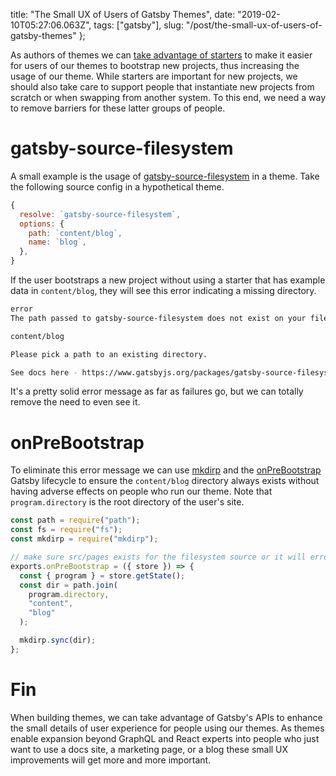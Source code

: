   title: "The Small UX of Users of Gatsby Themes",
  date: "2019-02-10T05:27:06.063Z",
  tags: ["gatsby"],
  slug: "/post/the-small-ux-of-users-of-gatsby-themes"
};

As authors of themes we can
[take advantage of starters](/post/starters-and-themes-together)
to make it easier for users of our themes to bootstrap new
projects, thus increasing the usage of our theme. While
starters are important for new projects, we should also take
care to support people that instantiate new projects from
scratch or when swapping from another system. To this end,
we need a way to remove barriers for these latter groups of
people.

# gatsby-source-filesystem

A small example is the usage of
[gatsby-source-filesystem](https://www.gatsbyjs.org/packages/gatsby-source-filesystem/)
in a theme. Take the following source config in a
hypothetical theme.

```js
{
  resolve: `gatsby-source-filesystem`,
  options: {
    path: `content/blog`,
    name: `blog`,
  },
}
```

If the user bootstraps a new project without using a starter
that has example data in `content/blog`, they will see this
error indicating a missing directory.

```sh
error
The path passed to gatsby-source-filesystem does not exist on your file system:

content/blog

Please pick a path to an existing directory.

See docs here - https://www.gatsbyjs.org/packages/gatsby-source-filesystem/
```

It's a pretty solid error message as far as failures go, but
we can totally remove the need to even see it.

# onPreBootstrap

To eliminate this error message we can use
[mkdirp](https://github.com/substack/node-mkdirp) and the
[onPreBootstrap](https://www.gatsbyjs.org/docs/node-apis/#onPreBootstrap)
Gatsby lifecycle to ensure the `content/blog` directory
always exists without having adverse effects on people who
run our theme. Note that `program.directory` is the root
directory of the user's site.

```js
const path = require("path");
const fs = require("fs");
const mkdirp = require("mkdirp");

// make sure src/pages exists for the filesystem source or it will error
exports.onPreBootstrap = ({ store }) => {
  const { program } = store.getState();
  const dir = path.join(
    program.directory,
    "content",
    "blog"
  );

  mkdirp.sync(dir);
};
```

# Fin

When building themes, we can take advantage of Gatsby's APIs
to enhance the small details of user experience for people
using our themes. As themes enable expansion beyond GraphQL
and React experts into people who just want to use a docs
site, a marketing page, or a blog these small UX
improvements will get more and more important.
